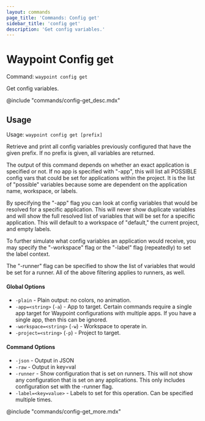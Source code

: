 ```yaml
---
layout: commands
page_title: 'Commands: Config get'
sidebar_title: 'config get'
description: 'Get config variables.'
---
```


# Waypoint Config get

Command: `waypoint config get`

Get config variables.

@include "commands/config-get_desc.mdx"

## Usage

Usage: `waypoint config get [prefix]`

Retrieve and print all config variables previously configured that have
the given prefix. If no prefix is given, all variables are returned.

The output of this command depends on whether an exact application is
specified or not. If no app is specified with "-app", this will list
all POSSIBLE config vars that could be set for applications within the project.
It is the list of "possible" variables because some are dependent on the
application name, workspace, or labels.

By specifying the "-app" flag you can look at config variables that
would be resolved for a specific application. This will never show duplicate
variables and will show the full resolved list of variables that will be
set for a specific application. This will default to a workspace of "default,"
the current project, and empty labels.

To further simulate what config variables an application would receive,
you may specify the "-workspace" flag or the "-label" flag (repeatedly)
to set the label context.

The "-runner" flag can be specified to show the list of variables that
would be set for a runner. All of the above filtering applies to runners,
as well.

#### Global Options

- `-plain` - Plain output: no colors, no animation.
- `-app=<string>` (`-a`) - App to target. Certain commands require a single app target for Waypoint configurations with multiple apps. If you have a single app, then this can be ignored.
- `-workspace=<string>` (`-w`) - Workspace to operate in.
- `-project=<string>` (`-p`) - Project to target.

#### Command Options

- `-json` - Output in JSON
- `-raw` - Output in key=val
- `-runner` - Show configuration that is set on runners. This will not show any configuration that is set on any applications. This only includes configuration set with the -runner flag.
- `-label=<key=value>` - Labels to set for this operation. Can be specified multiple times.

@include "commands/config-get_more.mdx"
